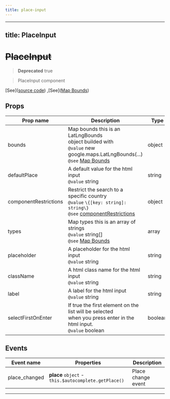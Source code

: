 ```yaml
---
title: place-input
---
```


---
title: PlaceInput
---

  # ~~PlaceInput~~

  > **Deprecated** true

  > PlaceInput component
  
  
  
  
  
  [See]([source code](/guide/place-input.html#source-code))
,[See]([Map Bounds](https://developers.google.com/maps/documentation/javascript/places-autocomplete#set-the-bounds-on-creation-of-the-autocomplete-object))

  

  
## Props

  | Prop name     | Description | Type      | Values      | Default     |
  | ------------- | ----------- | --------- | ----------- | ----------- |
  | bounds | Map bounds this is an LatLngBounds<br/>object builded with<br/>`@value` new google.maps.LatLngBounds(...)<br/>`@see` [Map Bounds](https://developers.google.com/maps/documentation/javascript/places-autocomplete#set-the-bounds-on-creation-of-the-autocomplete-object) | object | - | undefined |
| defaultPlace | A default value for the html input<br/>`@value` string | string | - | '' |
| componentRestrictions | Restrict the search to a specific country<br/>`@value` `\{[key: string]: string\}`<br/>`@see` [componentRestrictions](https://developers.google.com/maps/documentation/javascript/places-autocomplete#restrict-the-search-to-a-specific-country) | object | - | null |
| types | Map types this is an array of strings<br/>`@value` string[]<br/>`@see` [Map Bounds](https://developers.google.com/maps/documentation/javascript/places-autocomplete#set-the-bounds-on-creation-of-the-autocomplete-object) | array | - | undefined |
| placeholder | A placeholder for the html input<br/>`@value` string | string | - | undefined |
| className | A html class name for the html input<br/>`@value` string | string | - | undefined |
| label | A label for the html input<br/>`@value` string | string | - | null |
| selectFirstOnEnter | If true the first element on the list will be selected<br/>when you press enter in the html input.<br/>`@value` boolean | boolean | - | false |

  
  
  
## Events

  | Event name     | Properties     | Description  |
  | -------------- |--------------- | -------------|
  | place_changed | **place** `object` - `this.$autocomplete.getPlace()` | Place change event

  
  
  ---


  
  